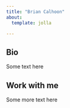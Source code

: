 ```yaml
---
title: "Brian Calhoon"
about:
  template: jolla

---
```


## Bio

Some text here

## Work with me

Some more text here


